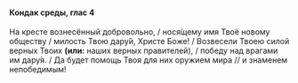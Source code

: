 #### Кондак среды, глас 4

На кресте вознесённый добровольно, / нося́щему имя Твоё новому обществу / милость Твою дару́й, Христе Боже! / Возвесели Твоею силой верных Твоих **(или:** наших верных правителей<R>)</R>, / победу над врагами им дару́я. / Да будет помощь Твоя для них оружием мира // и знаменем непобедимым!
